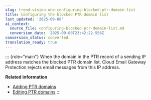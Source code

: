 ```yaml
---
slug: trend-vision-one-configuring-blocked-ptr-domain-list
title: Configuring the blocked PTR domain list
last_updated: '2025-09-08'
ai_context:
  source_file: configuring-blocked-ptr-domain-list.md
  conversion_date: '2025-09-08T23:42:22.556Z'
conversion_status: converted
translation_ready: true
---
```


::: {role="main"}
When the domain in the PTR record of a sending IP address matches the blocked PTR domain list, Cloud Email Gateway Protection rejects email messages from this IP address.

**Related information**

- [Adding PTR domains](adding-ptr-domains.mdx)
- [Editing PTR domains](editing-ptr-domains.mdx)
:::
